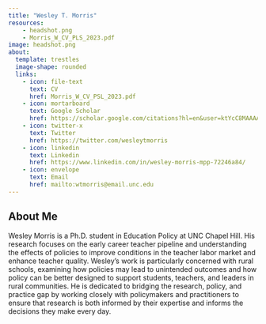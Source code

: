 ```yaml
---
title: "Wesley T. Morris"
resources: 
    - headshot.png
    - Morris_W_CV_PLS_2023.pdf
image: headshot.png
about:
  template: trestles
  image-shape: rounded
  links:
    - icon: file-text
      text: CV
      href: Morris_W_CV_PSL_2023.pdf
    - icon: mortarboard
      text: Google Scholar
      href: https://scholar.google.com/citations?hl=en&user=ktYcC8MAAAAJ&view_op=list_works&authuser=5&gmla=AH70aAWVyVJkXi7NWJQBqNzgLmUIHMp1BeJhLZbRPnf2S7CC718HviNud1FttDOMRthIlc1Uk9nKmh6UqikZp6jzrJmJ3KDwsfBwqg
    - icon: twitter-x
      text: Twitter
      href: https://twitter.com/wesleytmorris
    - icon: linkedin
      text: Linkedin
      href: https://www.linkedin.com/in/wesley-morris-mpp-72246a84/
    - icon: envelope
      text: Email
      href: mailto:wtmorris@email.unc.edu
---
```

## About Me

Wesley Morris is a Ph.D. student in Education Policy at UNC Chapel Hill. His research focuses on the early career teacher pipeline and understanding the effects of policies to improve conditions in the teacher labor market and enhance teacher quality. Wesley's work is particularly concerned with rural schools, examining how policies may lead to unintended outcomes and how policy can be better designed to support students, teachers, and leaders in rural communities. He is dedicated to bridging the research, policy, and practice gap by working closely with policymakers and practitioners to ensure that research is both informed by their expertise and informs the decisions they make every day.

